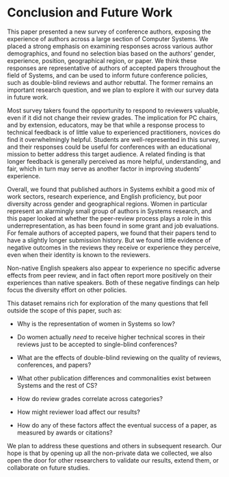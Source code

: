 # Conclusion and Future Work {#sec:conclusion}

This paper presented a new survey of conference authors, exposing the experience of authors across a large section of Computer Systems. We placed a strong emphasis on examining responses across various author demographics, and found no selection bias based on the authors' gender, experience, position, geographical region, or paper. We think these responses are representative of authors of accepted papers throughout the field of Systems, and can be used to inform future conference policies, such as double-blind reviews and author rebuttal. The former remains an important research question, and we plan to explore it with our survey data in future work.

Most survey takers found the opportunity to respond to reviewers valuable, even if it did not change their review grades. The implication for PC chairs, and by extension, educators, may be that while a response process to technical feedback is of little value to experienced practitioners, novices do find it overwhelmingly helpful. Students are well-represented in this survey, and their responses could be useful for conferences with an educational mission to better address this target audience. A related finding is that longer feedback is generally perceived as more helpful, understanding, and fair, which in turn may serve as another factor in improving students' experience.

Overall, we found that published authors in Systems exhibit a good mix of work sectors, research experience, and English proficiency, but poor diversity across gender and geographical regions.
Women in particular represent an alarmingly small group of authors in Systems research, and this paper looked at whether the peer-review process plays a role in this underrepresentation, as has been found in some grant and job evaluations. For female authors of accepted papers, we found that their papers tend to have a slightly longer submission history. But we found little evidence of negative outcomes in the reviews they receive or experience they perceive, even when their identity is known to the reviewers.

Non-native English speakers also appear to experience no specific adverse effects from peer review, and in fact often report more positively on their experiences than native speakers. Both of these negative findings can help focus the diversity effort on other policies.


This dataset remains rich for exploration of the many questions that fell outside the scope of this paper, such as:

* Why is the representation of women in Systems so low?

* Do women actually _need_ to receive higher technical scores in their reviews just to be accepted to single-blind conferences?

* What are the effects of double-blind reviewing on the quality of reviews, conferences, and papers?

* What other publication differences and commonalities exist between Systems and the rest of CS?

* How do review grades correlate across categories?

* How might reviewer load affect our results?

* How do any of these factors affect the eventual success of a paper, as measured by awards or citations?

We plan to address these questions and others in subsequent research. Our hope is that by opening up all the non-private data we collected, we also open the door for other researchers to validate our results, extend them, or collaborate on future studies.

